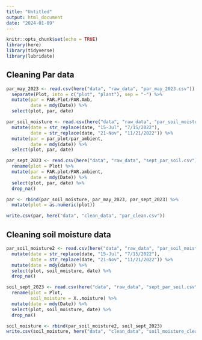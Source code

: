 ```yaml
---
title: "Untitled"
output: html_document
date: "2024-01-09"
---
```


```r
knitr::opts_chunk$set(echo = TRUE)
library(here)
library(tidyverse)
library(lubridate)
```

## Cleaning Par data

```r
par_may_2023 <- read.csv(here("data", "raw_data", "par_may_2023.csv")) %>% 
  separate(Plot, into = c("plot", "plant"), sep = "-") %>% 
  mutate(par = PAR.Plot/PAR.Amb,
         date = mdy(Date)) %>%  
  select(plot, par, date)

par_soil_moisture <- read.csv(here("data", "raw_data", "par_soil_moisture.csv")) %>% 
  mutate(date = str_replace(date, "15-Jul", "7/15/2022"),
         date = str_replace(date, "21-Nov", "11/21/2022")) %>% 
  mutate(par = par_plot/par_ambient,
         date = mdy(date)) %>% 
  select(plot, par, date)

par_sept_2023 <- read.csv(here("data", "raw_data", "sept_par_soil.csv")) %>% 
  rename(plot = Plot) %>% 
  mutate(par = PAR.plot/PAR.ambient,
         date = mdy(Date)) %>% 
  select(plot, par, date) %>% 
  drop_na()

par <- rbind(par_soil_moisture, par_may_2023, par_sept_2023) %>% 
  mutate(plot = as.numeric(plot))

write.csv(par, here("data", "clean_data", "par_clean.csv"))
```

## Cleaning soil moisture data

```r
par_soil_moisture2 <- read.csv(here("data", "raw_data", "par_soil_moisture.csv")) %>% 
  mutate(date = str_replace(date, "15-Jul", "7/15/2022"),
         date = str_replace(date, "21-Nov", "11/21/2022")) %>% 
  mutate(date = mdy(date)) %>% 
  select(plot, soil_moisture, date) %>% 
  drop_na()

soil_sept_2023 <- read.csv(here("data", "raw_data", "sept_par_soil.csv")) %>% 
  rename(plot = Plot,
         soil_moisture = X..moisture) %>% 
  mutate(date = mdy(Date)) %>% 
  select(plot, soil_moisture, date) %>% 
  drop_na()

soil_moisture <- rbind(par_soil_moisture2, soil_sept_2023)
write.csv(soil_moisture, here("data", "clean_data", "soil_moisture_clean.csv"))
```


